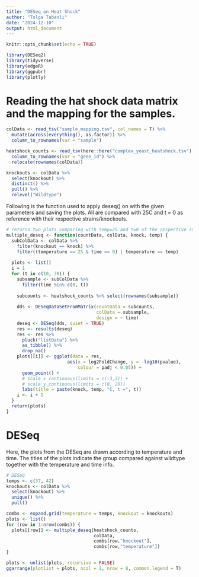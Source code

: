 ```yaml
---
title: "DESeq on Heat Shock"
author: "Tolga Tabanlı"
date: "2024-12-10"
output: html_document
---
```


```r
knitr::opts_chunk$set(echo = TRUE)
```

```r
library(DESeq2)
library(tidyverse)
library(edgeR)
library(ggpubr)
library(plotly)
```

# Reading the hat shock data matrix and the mapping for the samples.

```r
colData <- read_tsv("sample_mapping.tsv", col_names = T) %>%
  mutate(across(everything(), as.factor)) %>%
  column_to_rownames(var = "sample")

heatshock_counts <- read_tsv(here::here("complex_yeast_heatshock.tsv"), col_names = T) %>%
  column_to_rownames(var = "gene_id") %>%
  relocate(rownames(colData))

knockouts <- colData %>%
  select(knockout) %>%
  distinct() %>%
  pull() %>%
  relevel("Wildtype")
```

Following is the function used to apply deseq() on with the given parameters
and saving the plots. All are compared with 25C and t = 0 as reference with
their respective strains/knockouts.

```r
# returns two plots comparing with temp=25 and t=0 of the respective strain
multiple_deseq <- function(countData, colData, knock, temp) {
  subColData <- colData %>%
    filter(knockout == knock) %>%
    filter((temperature == 25 & time == 0) | temperature == temp)
  
  plots <- list()
  i = 1
  for (t in c(10, 30)) {
    subsample <- subColData %>%
      filter(time %in% c(0, t))
    
    subcounts <- heatshock_counts %>% select(rownames(subsample))
    
    dds <- DESeqDataSetFromMatrix(countData = subcounts,
                                  colData = subsample,
                                  design = ~ time)
    deseq <- DESeq(dds, quiet = TRUE)
    res <- results(deseq)
    res <- res %>%
      pluck("listData") %>%
      as_tibble() %>%
      drop_na()
    plots[[i]] <- ggplot(data = res,
                       aes(x = log2FoldChange, y = -log10(pvalue),
                           colour = padj < 0.05)) +
      geom_point() +
      # scale_x_continuous(limits = c(-3,3)) +
      # scale_y_continuous(limits = c(0, 20))
      labs(title = paste(knock, temp, "C, t =", t))
    i <- i + 1
  }
  return(plots)
}
```

# DESeq

Here, the plots from the DESeq are drawn according to temperature and time.
The titles of the plots indicate the group compared against wildtype together
with the temperature and time info.

```r
# DESeq
temps <- c(37, 42)
knockouts <- colData %>%
  select(knockout) %>%
  unique() %>%
  pull()

combs <- expand.grid(temperature = temps, knockout = knockouts)
plots <- list()
for (row in 1:nrow(combs)) {
  plots[[row]] <- multiple_deseq(heatshock_counts,
                                 colData,
                                 combs[row,"knockout"],
                                 combs[row,"temperature"])
}

plots <- unlist(plots, recursive = FALSE)
ggarrange(plotlist = plots, ncol = 2, nrow = 8, common.legend = T)

```

